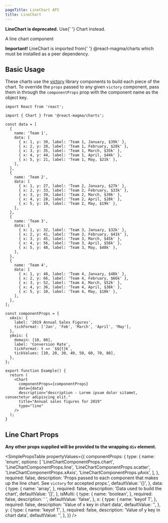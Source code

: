 ```yaml
---
pageTitle: LineChart API
title: LineChart
---
```


<PageContent componentName="linechart" type="api">

<Alert variant="danger">
  <strong>LineChart is deprecated.</strong> Use{' '}
  <Link to="/api/chart/">Chart</Link> instead.
</Alert>

<LeadParagraph>A line chart component</LeadParagraph>

<Alert variant="warning">
  <strong>Important!</strong> LineChart is imported from{' '}
  <inlineCode>@react-magma/charts</inlineCode> which must be installed as a peer
  dependency.
</Alert>

## Basic Usage

These charts use the [victory](https://formidable.com/open-source/victory/docs/victory-chart/) library components to build each piece of the chart. To override the `props` passed to any given `victory` component, pass them in through the `componentProps` prop with the component name as the object key.

```tsx
import React from 'react';

import { Chart } from '@react-magma/charts';

const data = [
  {
    name: 'Team 1',
    data: [
      { x: 1, y: 39, label: 'Team 1, January, $39k' },
      { x: 2, y: 28, label: 'Team 1, February, $28k' },
      { x: 3, y: 35, label: 'Team 1, March, $35k' },
      { x: 4, y: 44, label: 'Team 1, April, $44k' },
      { x: 5, y: 21, label: 'Team 1, May, $21k' },
    ],
  },
  {
    name: 'Team 2',
    data: [
      { x: 1, y: 27, label: 'Team 2, January, $27k' },
      { x: 2, y: 33, label: 'Team 2, February, $33k' },
      { x: 3, y: 39, label: 'Team 2, March, $39k' },
      { x: 4, y: 28, label: 'Team 2, April, $28k' },
      { x: 5, y: 19, label: 'Team 2, May, $19k' },
    ],
  },
  {
    name: 'Team 3',
    data: [
      { x: 1, y: 32, label: 'Team 3, January, $32k' },
      { x: 2, y: 41, label: 'Team 3, February, $41k' },
      { x: 3, y: 45, label: 'Team 3, March, $45k' },
      { x: 4, y: 56, label: 'Team 3, April, $56k' },
      { x: 5, y: 48, label: 'Team 3, May, $48k' },
    ],
  },
  {
    name: 'Team 4',
    data: [
      { x: 1, y: 48, label: 'Team 4, January, $48k' },
      { x: 2, y: 66, label: 'Team 4, February, $66k' },
      { x: 3, y: 52, label: 'Team 4, March, $52k' },
      { x: 4, y: 36, label: 'Team 4, April, $36k' },
      { x: 5, y: 10, label: 'Team 4, May, $10k' },
    ],
  },
];

const componentProps = {
  xAxis: {
    label: '2019 Annual Sales Figures',
    tickFormat: ['Jan', 'Feb', 'March', 'April', 'May'],
  },
  yAxis: {
    domain: [10, 80],
    label: 'Conversion Rate',
    tickFormat: t => `$${t}k`,
    tickValues: [10, 20, 30, 40, 50, 60, 70, 80],
  },
};

export function Example() {
  return (
    <Chart
      componentProps={componentProps}
      data={data}
      description="description - Lorem ipsum dolor sitamet, consectetur adipiscing elit."
      title="Annual sales figures for 2019"
      type="line"
    />
  );
}
```

## Line Chart Props

**Any other props supplied will be provided to the wrapping `div` element.**

<SimplePropsTable
  propertyValues={{
    componentProps: {
      type: {
        name: 'enum',
        options: [
          'LineChartComponentProps.chart',
          'LineChartComponentProps.line',
          'LineChartComponentProps.scatter',
          'LineChartComponentProps.xAxis',
          'LineChartComponentProps.yAxis',
        ],
      },
      required: false,
      description:
        'Props passed to each component that makes up the line chart. See `victory` for accepted props.',
      defaultValue: '{}',
    },
    data: {
      type: {
        name: 'array',
      },
      required: false,
      description: 'Data used to build the chart',
      defaultValue: '[]',
    },
    isMulti: {
      type: {
        name: 'boolean',
      },
      required: false,
      description: ' ',
      defaultValue: 'false',
    },
    x: {
      type: {
        name: 'keyof T',
      },
      required: false,
      description: 'Value of x key in chart data',
      defaultValue: '',
    },
    y: {
      type: {
        name: 'keyof T',
      },
      required: false,
      description: 'Value of y key in chart data',
      defaultValue: '',
    },
  }}
/>

</PageContent>
